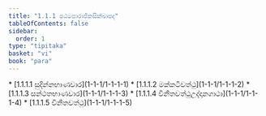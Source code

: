 ```yaml
---
title: "1.1.1 පඨමපාරාජිකසික්ඛාපද"
tableOfContents: false
sidebar:
  order: 1
type: "tipitaka"
basket: "vi"
book: "para"
---
```



<DynamicBreadcrumb />



<TableOfContents book="para" section="1.1.1">
* [1.1.1.1 සුදින්නභාණවාර](1-1-1/1-1-1-1)
* [1.1.1.2 මක්කටීවත්ථු](1-1-1/1-1-1-2)
* [1.1.1.3 සන්ථතභාණවාර](1-1-1/1-1-1-3)
* [1.1.1.4 විනීතවත්ථුඋද්දානගාථා](1-1-1/1-1-1-4)
* [1.1.1.5 විනීතවත්ථු](1-1-1/1-1-1-5)
</TableOfContents>
